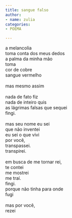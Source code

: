 ```yaml
---
title: sangue falso
author:
- name: zulia
categories:
- POEMA

---
```


| a melancolia
| toma conta dos meus dedos
| a palma da minha mão
| toma
| cor de cobre
| sangue vermelho
| 
| mas mesmo assim
| 
| nada de fato fiz
| nada de inteiro quis
| as lágrimas falsas que sequei
| fingi.
| 
| mas seu nome eu sei
| que não inventei
| eu sei o que vivi
| por você,
| transpassei.
| transpirei.
| 
| em busca de me tornar rei,
| te contei
| me mostrei
| me traí.
| fingi.
| porque não tinha para onde
| fugi
| 
| mas por você,
| rezei

<a href="https://instagram.com/zuliamol"><i class="bi bi-instagram"></i></a>
